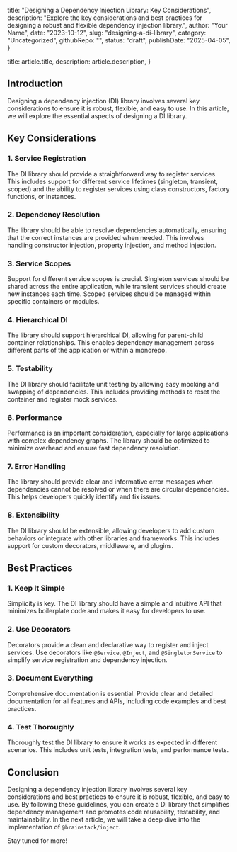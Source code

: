 
  title: "Designing a Dependency Injection Library: Key Considerations",
  description: "Explore the key considerations and best practices for designing a robust and flexible dependency injection library.",
  author: "Your Name",
  date: "2023-10-12",
  slug: "designing-a-di-library",
  category: "Uncategorized",
  githubRepo: "",
  status: "draft",
  publishDate: "2025-04-05",
}

  title: article.title,
  description: article.description,
}


## Introduction

Designing a dependency injection (DI) library involves several key considerations to ensure it is robust, flexible, and easy to use. In this article, we will explore the essential aspects of designing a DI library.

## Key Considerations

### 1. Service Registration

The DI library should provide a straightforward way to register services. This includes support for different service lifetimes (singleton, transient, scoped) and the ability to register services using class constructors, factory functions, or instances.

### 2. Dependency Resolution

The library should be able to resolve dependencies automatically, ensuring that the correct instances are provided when needed. This involves handling constructor injection, property injection, and method injection.

### 3. Service Scopes

Support for different service scopes is crucial. Singleton services should be shared across the entire application, while transient services should create new instances each time. Scoped services should be managed within specific containers or modules.

### 4. Hierarchical DI

The library should support hierarchical DI, allowing for parent-child container relationships. This enables dependency management across different parts of the application or within a monorepo.

### 5. Testability

The DI library should facilitate unit testing by allowing easy mocking and swapping of dependencies. This includes providing methods to reset the container and register mock services.

### 6. Performance

Performance is an important consideration, especially for large applications with complex dependency graphs. The library should be optimized to minimize overhead and ensure fast dependency resolution.

### 7. Error Handling

The library should provide clear and informative error messages when dependencies cannot be resolved or when there are circular dependencies. This helps developers quickly identify and fix issues.

### 8. Extensibility

The DI library should be extensible, allowing developers to add custom behaviors or integrate with other libraries and frameworks. This includes support for custom decorators, middleware, and plugins.

## Best Practices

### 1. Keep It Simple

Simplicity is key. The DI library should have a simple and intuitive API that minimizes boilerplate code and makes it easy for developers to use.

### 2. Use Decorators

Decorators provide a clean and declarative way to register and inject services. Use decorators like `@Service`, `@Inject`, and `@SingletonService` to simplify service registration and dependency injection.

### 3. Document Everything

Comprehensive documentation is essential. Provide clear and detailed documentation for all features and APIs, including code examples and best practices.

### 4. Test Thoroughly

Thoroughly test the DI library to ensure it works as expected in different scenarios. This includes unit tests, integration tests, and performance tests.

## Conclusion

Designing a dependency injection library involves several key considerations and best practices to ensure it is robust, flexible, and easy to use. By following these guidelines, you can create a DI library that simplifies dependency management and promotes code reusability, testability, and maintainability. In the next article, we will take a deep dive into the implementation of `@brainstack/inject`.

Stay tuned for more!